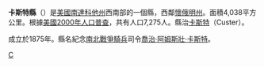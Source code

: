 {{Otheruses|卡斯特縣|subject=美國南達科他州的一個縣|other=同名的縣}}
{{Infobox U.S. County
| county = 卡斯特縣
| state = 南達科他州
| en county = Custer County
| en state = South Dakota
| seal = 
| founded year = 
| founded date = 
| seat wl = Custer
| largest city wl = 
| area_total_sq_mi = 1559
| area_total_km2 = 4038
| area_land_sq_mi = 1558
| area_land_km2 = 4034
| area_water_sq_mi = 1
| area_water_km2 = 4
| area percentage = 0.09%
| census yr = 2000
| pop = 7275
| density_sq_mi = 5
| density_km2 = 2
| time zone = 
| UTC offset = 
| DST offset = 
| footnotes = 
| web =
| named for = 
}}
'''卡斯特縣'''（{{lang-en|Custer County}}）是[[美國|美國]][[南達科他州|南達科他州]]西南部的一個縣，西鄰[[懷俄明州|懷俄明州]]。面積4,038平方公里。根據[[美國2000年人口普查|美國2000年人口普查]]，共有人口7,275人。縣治[[卡斯特_(南達科他州)|卡斯特]]（Custer）。

成立於1875年。縣名紀念[[南北戰爭|南北戰爭]][[騎兵|騎兵]]司令[[喬治·阿姆斯壯·卡斯特|喬治·阿姆斯壯·卡斯特]]。
[[Category:南達科他州行政區劃|C]]